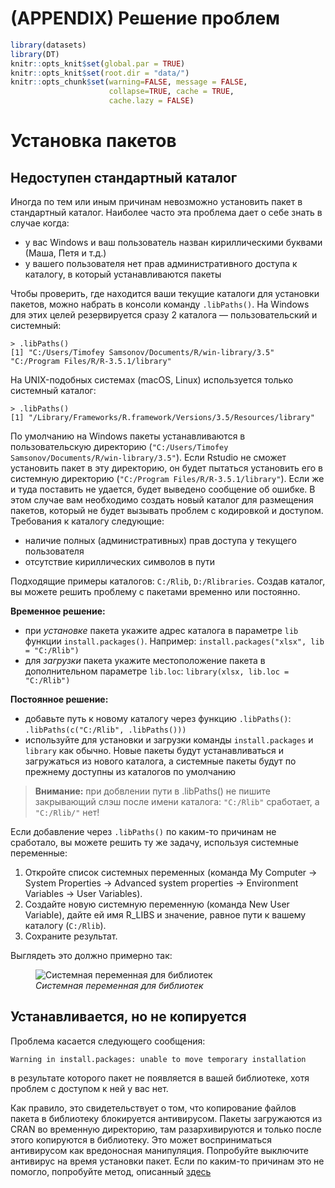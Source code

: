 # (APPENDIX) Решение проблем {-}

```r
library(datasets)
library(DT)
knitr::opts_knit$set(global.par = TRUE)
knitr::opts_knit$set(root.dir = "data/")
knitr::opts_chunk$set(warning=FALSE, message = FALSE, 
                      collapse=TRUE, cache = TRUE, 
                      cache.lazy = FALSE)
```

# Установка пакетов {#package-troubles}

## Недоступен стандартный каталог {#package-troubles-standard}

Иногда по тем или иным причинам невозможно установить пакет в стандартный каталог. Наиболее часто эта проблема дает о себе знать в случае когда:

- у вас Windows и ваш пользователь назван кириллическими буквами (Маша, Петя и т.д.)
- у вашего пользователя нет прав административного доступа к каталогу, в который устанавливаются пакеты

Чтобы проверить, где находится ваши текущие каталоги для установки пакетов, можно набрать в консоли команду `.libPaths()`. На Windows для этих целей резервируется сразу 2 каталога — пользовательский и системный:
```
> .libPaths()
[1] "C:/Users/Timofey Samsonov/Documents/R/win-library/3.5" "C:/Program Files/R/R-3.5.1/library"    
```

На UNIX-подобных системах (macOS, Linux) используется только системный каталог:
```
> .libPaths()
[1] "/Library/Frameworks/R.framework/Versions/3.5/Resources/library"
```

По умолчанию на Windows пакеты устанавливаются в пользовательскую директорию (`"C:/Users/Timofey Samsonov/Documents/R/win-library/3.5"`). Если Rstudio не сможет установить пакет в эту директорию, он будет пытаться установить его в системную директорию (`"C:/Program Files/R/R-3.5.1/library"`). Если же и туда поставить не удается, будет выведено сообщение об ошибке. В этом случае вам необходимо создать новый каталог для размещения пакетов, который не будет вызывать проблем с кодировкой и доступом. Требования к каталогу следующие:

- наличие полных (административных) прав доступа у текущего пользователя
- отсутствие кириллических символов в пути

Подходящие примеры каталогов: `C:/Rlib`, `D:/Rlibraries`. Создав каталог, вы можете решить проблему с пакетами временно или постоянно.

__Временное решение:__

- при _установке_ пакета укажите адрес каталога в параметре `lib` функции `install.packages()`. Например: `install.packages("xlsx", lib = "C:/Rlib")`
- для _загрузки_ пакета укажите местоположение пакета в дополнительном параметре `lib.loc`: `library(xlsx, lib.loc = "C:/Rlib")`

__Постоянное решение:__

- добавьте путь к новому каталогу через функцию `.libPaths()`: `.libPaths(c("С:/Rlib", .libPaths()))`
- используйте для установки и загрузки команды `install.packages` и `library` как обычно. Новые пакеты будут устанавливаться и загружаться из нового каталога, а системные пакеты будут по прежнему доступны из каталогов по умолчанию

> __Внимание:__ при добвлении пути в .libPaths() не пишите закрывающий слэш после имени каталога: `"С:/Rlib"` сработает, а `"С:/Rlib/"` нет!

Если добавление через `.libPaths()` по каким-то причинам не сработало, вы можете решить ту же задачу, используя системные переменные:

1. Откройте список системных переменных (команда My Computer -> System Properties -> Advanced system properties -> Environment Variables -> User Variables).
2. Создайте новую системную переменную (команда New User Variable), дайте ей имя R_LIBS и значение, равное пути к вашему каталогу (`C:/Rlib`).
3. Сохраните результат.

Выглядеть это должно примерно так:

![_Системная переменная для библиотек_](images/rlib.png)

## Устанавливается, но не копируется {#package-troubles-copy}

Проблема касается следующего сообщения:
```
Warning in install.packages: unable to move temporary installation
```

в результате которого пакет не появляется в вашей библиотеке, хотя проблем с доступом к ней у вас нет.

Как правило, это свидетельствует о том, что копирование файлов пакета в библиотеку блокируется антивирусом. Пакеты загружаются из CRAN во временную директорию, там разархивируются и только после этого копируются в библиотеку. Это может восприниматься антивирусом как вредоносная манипуляция. Попробуйте выключите антивирус на время установки пакет. Если по каким-то причинам это не помогло, попробуйте метод, описанный [здесь](https://stackoverflow.com/questions/46590002/warning-in-install-packages-unable-to-move-temporary-installation/49135949)


